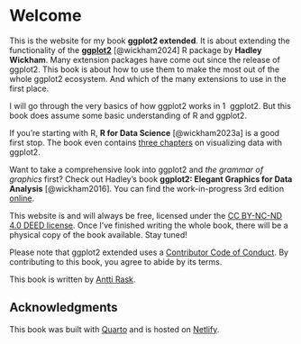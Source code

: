 # Welcome {#sec-welcome .unnumbered}

This is the website for my book **ggplot2 extended**. It is about extending the functionality of the [**ggplot2**](https://ggplot2.tidyverse.org/) [@wickham2024] R package by **Hadley Wickham**. Many extension packages have come out since the release of ggplot2. This book is about how to use them to make the most out of the whole ggplot2 ecosystem. And which of the many extensions to use in the first place.

I will go through the very basics of how ggplot2 works in 1  ggplot2. But this book does assume some basic understanding of R and ggplot2.

If you're starting with R, **R for Data Science** [@wickham2023a] is a good first stop. The book even contains [three chapters](https://r4ds.hadley.nz/visualize) on visualizing data with ggplot2.

Want to take a comprehensive look into ggplot2 and *the grammar of graphics* first? Check out Hadley’s book **ggplot2: Elegant Graphics for Data Analysis** [@wickham2016]. You can find the work-in-progress 3rd edition [online](https://ggplot2-book.org/).

This website is and will always be free, licensed under the [CC BY-NC-ND 4.0 DEED license](https://creativecommons.org/licenses/by-nc-nd/4.0/). Once I've finished writing the whole book, there will be a physical copy of the book available. Stay tuned!

Please note that ggplot2 extended uses a [Contributor Code of Conduct](https://www.contributor-covenant.org/version/2/1/code_of_conduct/). By contributing to this book, you agree to abide by its terms.

This book is written by [Antti Rask](https://www.linkedin.com/in/anttirask/).

## Acknowledgments {#sec-index-acknowledgments}

This book was built with [Quarto](https://quarto.org/) and is hosted on [Netlify](https://www.netlify.com/).
